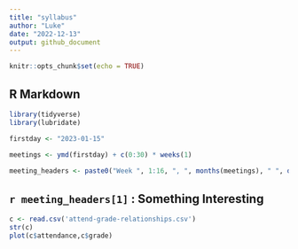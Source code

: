```yaml
---
title: "syllabus"
author: "Luke"
date: "2022-12-13"
output: github_document
---
```


```r
knitr::opts_chunk$set(echo = TRUE)
```

## R Markdown
```r
library(tidyverse)
library(lubridate)

firstday <- "2023-01-15"
    
meetings <- ymd(firstday) + c(0:30) * weeks(1)

meeting_headers <- paste0("Week ", 1:16, ", ", months(meetings), " ", day(meetings))

```
##  `r meeting_headers[1]` : Something Interesting

```r
c <- read.csv('attend-grade-relationships.csv')
str(c)
plot(c$attendance,c$grade)

```

